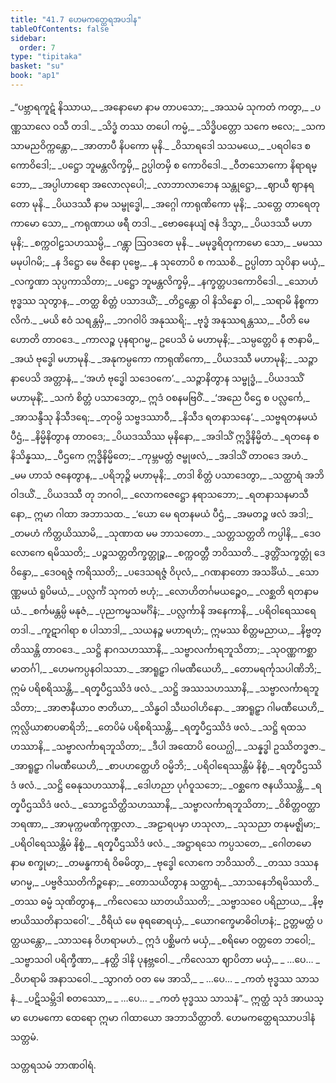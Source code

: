 ```yaml
---
title: "41.7 ဟေမကတ္ထေရအပဒါန"
tableOfContents: false
sidebar:
  order: 7
type: "tipitaka"
basket: "su"
book: "ap1"
---
```



<DynamicBreadcrumb />

<Division number="183" book="ap1" e="ch" v="20" p="412">

<Paragraph number="5041" type="verses" book="ap1">
_“ပဗ္ဘာရကူဋံ နိဿာယ,_  
_အနောမော နာမ တာပသော;_  
_အဿမံ သုကတံ ကတွာ,_  
_ပဏ္ဏသာလေ ဝသီ တဒါ._  

</Paragraph>

</Division>
<Division number="184" book="ap1" e="ch" v="20" p="412">

<Paragraph number="5042" type="verses" book="ap1">
_သိဒ္ဓံ တဿ တပေါ ကမ္မံ,_  
_သိဒ္ဓိပတ္တော သကေ ဗလေ;_  
_သကသာမညဝိက္ကန္တော,_  
_အာတာပီ နိပကော မုနိ._  

</Paragraph>

</Division>
<Division number="185" book="ap1" e="ch" v="20" p="412">

<Paragraph number="5043" type="verses" book="ap1">
_ဝိသာရဒေါ သသမယေ,_  
_ပရဝါဒေ စ ကောဝိဒေါ;_  
_ပဋ္ဌော ဘူမန္တလိက္ခမှိ,_  
ဥပ္ပါတမှိ စ ကောဝိဒေါ._  

</Paragraph>

</Division>
<Division number="186" book="ap1" e="ch" v="20" p="412">

<Paragraph number="5044" type="verses" book="ap1">
_ဝီတသောကော နိရာရမ္ဘော,_  
_အပ္ပါဟာရော အလောလုပေါ;_  
_လာဘာလာဘေန သန္တုဋ္ဌော,_  
_ဈာယီ ဈာနရတော မုနိ._  

</Paragraph>

</Division>
<Division number="187" book="ap1" e="ch" v="20" p="412">

<Paragraph number="5045" type="verses" book="ap1">
_ပိယဒဿီ နာမ သမ္ဗုဒ္ဓေါ,_  
_အဂ္ဂေါ ကာရုဏိကော မုနိ;_  
_သတ္တေ တာရေတုကာမော သော,_  
_ကရုဏာယ ဖရီ တဒါ._  

</Paragraph>

</Division>
<Division number="188" book="ap1" e="ch" v="20" p="412">

<Paragraph number="5046" type="verses" book="ap1">
_ဗောဓနေယျံ ဇနံ ဒိသွာ,_  
_ပိယဒဿီ မဟာမုနိ;_  
_စက္ကဝါဠသဟဿမ္ပိ,_  
_ဂန္တွာ ဩဝဒတေ မုနိ._  

</Paragraph>

</Division>
<Division number="189" book="ap1" e="ch" v="20" p="412">

<Paragraph number="5047" type="verses" book="ap1">
_မမုဒ္ဓရိတုကာမော သော,_  
_မမဿမမုပါဂမိ;_  
_န ဒိဋ္ဌော မေ ဇိနော ပုဗ္ဗေ,_  
_န သုတောပိ စ ကဿစိ._  

</Paragraph>

</Division>
<Division number="190" book="ap1" e="ch" v="20" p="412">

<Paragraph number="5048" type="verses" book="ap1">
ဥပ္ပါတာ သုပိနာ မယှံ,_  
_လက္ခဏာ သုပ္ပကာသိတာ;_  
_ပဋ္ဌော ဘူမန္တလိက္ခမှိ,_  
_နက္ခတ္တပဒကောဝိဒေါ._  

</Paragraph>

</Division>
<Division number="191" book="ap1" e="ch" v="20" p="412">

<Paragraph number="5049" type="verses" book="ap1">
_သောဟံ ဗုဒ္ဓဿ သုတွာန,_  
_တတ္ထ စိတ္တံ ပသာဒယိံ;_  
_တိဋ္ဌန္တော ဝါ နိသိန္နော ဝါ,_  
_သရာမိ နိစ္စကာလိကံ._  

</Paragraph>

</Division>
<Division number="192" book="ap1" e="ch" v="20" p="412">

<Paragraph number="5050" type="verses" book="ap1">
_မယိ ဧဝံ သရန္တမှိ,_  
_ဘဂဝါပိ အနုဿရိ;_  
_ဗုဒ္ဓံ အနုဿရန္တဿ,_  
_ပီတိ မေ ဟောတိ တာဝဒေ._  

</Paragraph>

</Division>
<Division number="193" book="ap1" e="ch" v="20" p="413">

<Paragraph number="5051" type="verses" book="ap1">
_ကာလဉ္စ ပုနရာဂမ္မ,_  
ဥပေသိ မံ မဟာမုနိ;_  
_သမ္ပတ္တေပိ န ဇာနာမိ,_  
_အယံ ဗုဒ္ဓေါ မဟာမုနိ._  

</Paragraph>

</Division>
<Division number="194" book="ap1" e="ch" v="20" p="413">

<Paragraph number="5052" type="verses" book="ap1">
_အနုကမ္ပကော ကာရုဏိကော,_  
_ပိယဒဿီ မဟာမုနိ;_  
_သဉ္ဇာနာပေသိ အတ္တာနံ,_  
_‘အဟံ ဗုဒ္ဓေါ သဒေဝကေ’._  

</Paragraph>

</Division>
<Division number="195" book="ap1" e="ch" v="20" p="413">

<Paragraph number="5053" type="verses" book="ap1">
_သဉ္ဇာနိတွာန သမ္ဗုဒ္ဓံ,_  
_ပိယဒဿိံ မဟာမုနိံ;_  
_သကံ စိတ္တံ ပသာဒေတွာ,_  
ဣဒံ ဝစနမဗြဝိံ._  

</Paragraph>

</Division>
<Division number="196" book="ap1" e="ch" v="20" p="413">

<Paragraph number="5054" type="verses" book="ap1">
_‘အညေ ပီဌေ စ ပလ္လင်္ကေ,_  
_အာသန္ဒီသု နိသီဒရေ;_  
_တုဝမ္ပိ သဗ္ဗဒဿာဝီ,_  
_နိသီဒ ရတနာသနေ’._  

</Paragraph>

</Division>
<Division number="197" book="ap1" e="ch" v="20" p="413">

<Paragraph number="5055" type="verses" book="ap1">
_သဗ္ဗရတနမယံ ပီဌံ,_  
_နိမ္မိနိတွာန တာဝဒေ;_  
_ပိယဒဿိဿ မုနိနော,_  
_အဒါသိံ ဣဒ္ဓိနိမ္မိတံ._  

</Paragraph>

</Division>
<Division number="198" book="ap1" e="ch" v="20" p="413">

<Paragraph number="5056" type="verses" book="ap1">
_ရတနေ စ နိသိန္နဿ,_  
_ပီဌကေ ဣဒ္ဓိနိမ္မိတေ;_  
_ကုမ္ဘမတ္တံ ဇမ္ဗုဖလံ,_  
_အဒါသိံ တာဝဒေ အဟံ._  

</Paragraph>

</Division>
<Division number="199" book="ap1" e="ch" v="20" p="413">

<Paragraph number="5057" type="verses" book="ap1">
_မမ ဟာသံ ဇနေတွာန,_  
_ပရိဘုဉ္ဇိ မဟာမုနိ;_  
_တဒါ စိတ္တံ ပသာဒေတွာ,_  
_သတ္ထာရံ အဘိဝါဒယိံ._  

</Paragraph>

</Division>
<Division number="200" book="ap1" e="ch" v="20" p="413">

<Paragraph number="5058" type="verses" book="ap1">
_ပိယဒဿီ တု ဘဂဝါ,_  
_လောကဇေဋ္ဌော နရာသဘော;_  
_ရတနာသနမာသီနော,_  
ဣမာ ဂါထာ အဘာသထ._  

</Paragraph>

</Division>
<Division number="201" book="ap1" e="ch" v="20" p="413">

<Paragraph number="5059" type="verses" book="ap1">
_‘ယော မေ ရတနမယံ ပီဌံ,_  
_အမတဉ္စ ဖလံ အဒါ;_  
_တမဟံ ကိတ္တယိဿာမိ,_  
_သုဏာထ မမ ဘာသတော._  

</Paragraph>

</Division>
<Division number="202" book="ap1" e="ch" v="20" p="413">

<Paragraph number="5060" type="verses" book="ap1">
_သတ္တသတ္တတိ ကပ္ပါနိ,_  
_ဒေဝလောကေ ရမိဿတိ;_  
_ပဉ္စသတ္တတိက္ခတ္တုဉ္စ,_  
_စက္ကဝတ္တီ ဘဝိဿတိ._  

</Paragraph>

</Division>
<Division number="203" book="ap1" e="ch" v="20" p="413">

<Paragraph number="5061" type="verses" book="ap1">
_ဒွတ္တိံသက္ခတ္တုံ ဒေဝိန္ဒော,_  
_ဒေဝရဇ္ဇံ ကရိဿတိ;_  
_ပဒေသရဇ္ဇံ ဝိပုလံ,_  
_ဂဏနာတော အသင်္ခိယံ._  

</Paragraph>

</Division>
<Division number="204" book="ap1" e="ch" v="20" p="413">

<Paragraph number="5062" type="verses" book="ap1">
_သောဏ္ဏမယံ ရူပိမယံ,_  
_ပလ္လင်္ကံ သုကတံ ဗဟုံ;_  
_လောဟိတင်္ဂမယဉ္စေဝ,_  
_လစ္ဆတိ ရတနာမယံ._  

</Paragraph>

</Division>
<Division number="205" book="ap1" e="ch" v="20" p="413">

<Paragraph number="5063" type="verses" book="ap1">
_စင်္ကမန္တမ္ပိ မနုဇံ,_  
_ပုညကမ္မသမင်္ဂိနံ;_  
_ပလ္လင်္ကာနိ အနေကာနိ,_  
_ပရိဝါရေဿရေ တဒါ._  

</Paragraph>

</Division>
<Division number="206" book="ap1" e="ch" v="20" p="414">

<Paragraph number="5064" type="verses" book="ap1">
_ကူဋာဂါရာ စ ပါသာဒါ,_  
_သယနဉ္စ မဟာရဟံ;_  
ဣမဿ စိတ္တမညာယ,_  
_နိဗ္ဗတ္တိဿန္တိ တာဝဒေ._  

</Paragraph>

</Division>
<Division number="207" book="ap1" e="ch" v="20" p="414">

<Paragraph number="5065" type="verses" book="ap1">
_သဋ္ဌိ နာဂသဟဿာနိ,_  
_သဗ္ဗာလင်္ကာရဘူသိတာ;_  
_သုဝဏ္ဏကစ္ဆာ မာတင်္ဂါ,_  
_ဟေမကပ္ပနဝါသသာ._  

</Paragraph>

</Division>
<Division number="208" book="ap1" e="ch" v="20" p="414">

<Paragraph number="5066" type="verses" book="ap1">
_အာရူဠှာ ဂါမဏီယေဟိ,_  
_တောမရင်္ကုသပါဏိဘိ;_  
ဣမံ ပရိစရိဿန္တိ,_  
_ရတ္နပီဌဿိဒံ ဖလံ._  

</Paragraph>

</Division>
<Division number="209" book="ap1" e="ch" v="20" p="414">

<Paragraph number="5067" type="verses" book="ap1">
_သဋ္ဌိ အဿသဟဿာနိ,_  
_သဗ္ဗာလင်္ကာရဘူသိတာ;_  
_အာဇာနီယာဝ ဇာတိယာ,_  
_သိန္ဓဝါ သီဃဝါဟိနော._  

</Paragraph>

</Division>
<Division number="210" book="ap1" e="ch" v="20" p="414">

<Paragraph number="5068" type="verses" book="ap1">
_အာရူဠှာ ဂါမဏီယေဟိ,_  
ဣလ္လိယာစာပဓာရိဘိ;_  
_တေပိမံ ပရိစရိဿန္တိ,_  
_ရတ္နပီဌဿိဒံ ဖလံ._  

</Paragraph>

</Division>
<Division number="211" book="ap1" e="ch" v="20" p="414">

<Paragraph number="5069" type="verses" book="ap1">
_သဋ္ဌိ ရထသဟဿာနိ,_  
_သဗ္ဗာလင်္ကာရဘူသိတာ;_  
_ဒီပါ အထောပိ ဝေယဂ္ဃါ,_  
_သန္နဒ္ဓါ ဥဿိတဒ္ဓဇာ._  

</Paragraph>

</Division>
<Division number="212" book="ap1" e="ch" v="20" p="414">

<Paragraph number="5070" type="verses" book="ap1">
_အာရူဠှာ ဂါမဏီယေဟိ,_  
_စာပဟတ္ထေဟိ ဝမ္မိဘိ;_  
_ပရိဝါရေဿန္တိမံ နိစ္စံ,_  
_ရတ္နပီဌဿိဒံ ဖလံ._  

</Paragraph>

</Division>
<Division number="213" book="ap1" e="ch" v="20" p="414">

<Paragraph number="5071" type="verses" book="ap1">
_သဋ္ဌိ ဓေနုသဟဿာနိ,_  
_ဒေါဟညာ ပုင်္ဂဝူသဘေ;_  
_ဝစ္ဆကေ ဇနယိဿန္တိ,_  
_ရတ္နပီဌဿိဒံ ဖလံ._  

</Paragraph>

</Division>
<Division number="214" book="ap1" e="ch" v="20" p="414">

<Paragraph number="5072" type="verses" book="ap1">
_သောဠသိတ္ထိသဟဿာနိ,_  
_သဗ္ဗာလင်္ကာရဘူသိတာ;_  
_ဝိစိတ္တဝတ္ထာဘရဏာ,_  
_အာမုက္ကမဏိကုဏ္ဍလာ._  

</Paragraph>

</Division>
<Division number="215" book="ap1" e="ch" v="20" p="414">

<Paragraph number="5073" type="verses" book="ap1">
_အဠာရပမှာ ဟသုလာ,_  
_သုသညာ တနုမဇ္ဈိမာ;_  
_ပရိဝါရေဿန္တိမံ နိစ္စံ,_  
_ရတ္နပီဌဿိဒံ ဖလံ._  

</Paragraph>

</Division>
<Division number="216" book="ap1" e="ch" v="20" p="414">

<Paragraph number="5074" type="verses" book="ap1">
_အဋ္ဌာရသေ ကပ္ပသတေ,_  
_ဂေါတမော နာမ စက္ခုမာ;_  
_တမန္ဓကာရံ ဝိဓမိတွာ,_  
_ဗုဒ္ဓေါ လောကေ ဘဝိဿတိ._  

</Paragraph>

</Division>
<Division number="217" book="ap1" e="ch" v="20" p="414">

<Paragraph number="5075" type="verses" book="ap1">
_တဿ ဒဿနမာဂမ္မ,_  
_ပဗ္ဗဇိဿတိကိဉ္စနော;_  
_တောသယိတွာန သတ္ထာရံ,_  
_သာသနေဘိရမိဿတိ._  

</Paragraph>

</Division>
<Division number="218" book="ap1" e="ch" v="20" p="414">

<Paragraph number="5076" type="verses" book="ap1">
_တဿ ဓမ္မံ သုဏိတွာန,_  
_ကိလေသေ ဃာတယိဿတိ;_  
_သဗ္ဗာသဝေ ပရိညာယ,_  
_နိဗ္ဗာယိဿတိနာသဝေါ’._  

</Paragraph>

</Division>
<Division number="219" book="ap1" e="ch" v="20" p="415">

<Paragraph number="5077" type="verses" book="ap1">
_ဝီရိယံ မေ ဓုရဓောရယှံ,_  
_ယောဂက္ခေမာဓိဝါဟနံ;_  
ဥတ္တမတ္ထံ ပတ္ထယန္တော,_  
_သာသနေ ဝိဟရာမဟံ._  

</Paragraph>

</Division>
<Division number="220" book="ap1" e="ch" v="20" p="415">

<Paragraph number="5078" type="verses" book="ap1">
ဣဒံ ပစ္ဆိမကံ မယှံ,_  
_စရိမော ဝတ္တတေ ဘဝေါ;_  
_သဗ္ဗာသဝါ ပရိက္ခီဏာ,_  
_နတ္ထိ ဒါနိ ပုနဗ္ဘဝေါ._  

</Paragraph>

</Division>
<Division number="221" book="ap1" e="ch" v="20" p="415">

<Paragraph number="5079" type="verses" book="ap1">
_ကိလေသာ ဈာပိတာ မယှံ,_  
_ …ပေ… _  
_ဝိဟရာမိ အနာသဝေါ._  

</Paragraph>

</Division>
<Division number="222" book="ap1" e="ch" v="20" p="415">

<Paragraph number="5080" type="verses" book="ap1">
_သွာဂတံ ဝတ မေ အာသိ,_  
_ …ပေ… _  
_ကတံ ဗုဒ္ဓဿ သာသနံ._  

</Paragraph>

</Division>
<Division number="223" book="ap1" e="ch" v="20" p="415">

<Paragraph number="5081" type="verses" book="ap1">
_ပဋိသမ္ဘိဒါ စတဿော,_  
_ …ပေ… _  
_ကတံ ဗုဒ္ဓဿ သာသနံ”._  

</Paragraph>

<Paragraph number="5082" book="ap1">
ဣတ္ထံ သုဒံ အာယသ္မာ ဟေမကော ထေရော ဣမာ ဂါထာယော အဘာသိတ္ထာတိ.

</Paragraph>
</Division>

<Paragraph number="5083" type="center" book="ap1">
ဟေမကတ္ထေရဿာပဒါနံ သတ္တမံ.

  
သတ္တရသမံ ဘာဏဝါရံ.
</Paragraph>